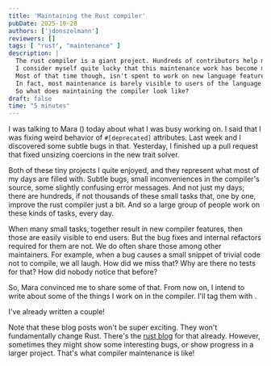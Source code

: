 ```yaml
---
title: 'Maintaining the Rust compiler'
pubDate: 2025-10-28
authors: ['jdonszelmann']
reviewers: []
tags: [ "rust", "maintenance" ]
description: |
  The rust compiler is a giant project. Hundreds of contributors help maintain it.
  I consider myself quite lucky that this maintenance work has become my full time job.
  Most of that time though, isn't spent to work on new language features, though there is a bit of that.
  In fact, most maintenance is barely visible to users of the language.
  So what does maintaining the compiler look like?
draft: false
time: "5 minutes"
---
```


I was talking to Mara (<User name="m-ou-se" />) today about what I was busy working on.
I said that I was fixing weird behavior of `#[deprecated]` attributes.
Last week <User name="WaffleLapkin" /> and I discovered some subtle bugs in that.
Yesterday, I finished up a pull request that fixed unsizing coercions in the new trait solver.

Both of these tiny projects I quite enjoyed, and they represent what most of my days are filled with.
Subtle bugs, small inconveniences in the compiler's source, some slightly confusing error messages.
And not just my days; there are hundreds, if not thousands of these small tasks that, one by one, improve the rust compiler just a bit.
And so a large group of people work on these kinds of tasks, every day.

When many small tasks, together result in new compiler features, then those are easily visible to end users.
But the bug fixes and internal refactors required for them are not.
We do often share those among other maintainers.
For example, when a bug causes a small snippet of trivial code not to compile, we all laugh.
How did we miss that? Why are there no tests for that? How did nobody notice that before?

So, Mara convinced me to share some of that.
From now on, I intend to write about some of the things I work on in the compiler.
I'll tag them with <Tag name="maintenance" />.

I've already written a couple!

Note that these blog posts won't be super exciting.
They won't fundamentally change Rust.
There's the [rust blog](blog.rust-lang.org) for that already.
However, sometimes they might show some interesting bugs,
or show progress in a larger project.
That's what compiler maintenance is like!
